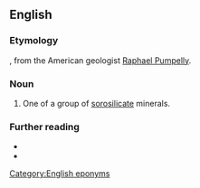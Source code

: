 {{also|Pumpellyite}}

==English==

===Etymology===
{{suffix|Pumpelly|ite|lang=en}}, from the American geologist [[w:Raphael Pumpelly|Raphael Pumpelly]].

===Noun===
{{en-noun}}
{{wikipedia}}

# {{lb|en|geology}} One of a group of [[sorosilicate]] minerals.

===Further reading===
* {{R:WebMineral}}
* {{R:mindat}}

[[Category:English eponyms]]
